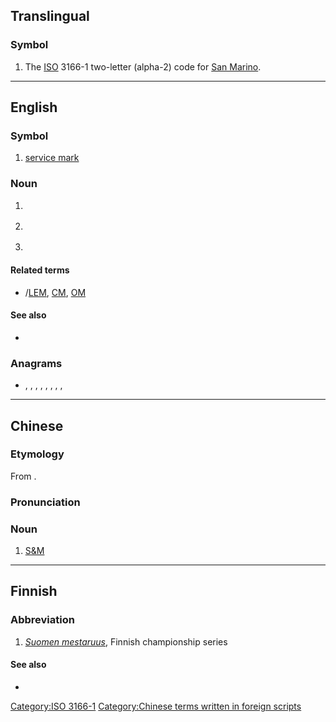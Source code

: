 {{also|sm|Sm|.sm|S&M|℠|ŠM|S. M.|S & M}}
==Translingual==

===Symbol===
{{head|mul|symbol}}
# The [[ISO]] 3166-1 two-letter (alpha-2) code for [[San Marino]].

[[Category:ISO 3166-1]]

----

==English==
{{wikipedia}}

===Symbol===
{{en-symbol}}

# [[service mark]]

===Noun===
{{en-noun}}

# {{lb|en|US|space science}} {{initialism of|w:service module|service module|lang=en}}
# {{lb|en|music}} {{initialism of|short meter|lang=en}}
# {{lb|en|science fiction}} {{initialism of|space marine|lang=en}}

====Related terms====
* {{sense|Service module}} {{l|en|LM}}/[[LEM]], [[CM]], [[OM]]

====See also====
* {{sense|Service module}} {{projectlink|wikipedia|Service Module}}

===Anagrams===
* {{l|en|M's}}, {{l|en|M/S}}, {{l|en|MS}}, {{l|en|MS.}}, {{l|en|Ms}}, {{l|en|Ms.}}, {{l|en|m's}}, {{l|en|m.s.}}, {{l|en|m/s}}

----

==Chinese==

===Etymology===
From {{etyl|en|zh}} {{m|en|S&M}}.

===Pronunciation===
{{rfp|lang=zh}}

===Noun===
{{head|zh|noun}}

# {{lb|zh|slang}} [[S&M]]

[[Category:Chinese terms written in foreign scripts]]

----

==Finnish==

===Abbreviation===
{{rfc-header|Abbreviation}}
{{fi-abbr}}

# ''[[Suomen mestaruus]]'', Finnish championship series

====See also====
* {{pedia|Jääkiekon SM-liiga|lang=fi}}